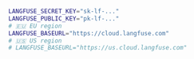 ```bash filename=".env"
LANGFUSE_SECRET_KEY="sk-lf-..."
LANGFUSE_PUBLIC_KEY="pk-lf-..."
# 🇪🇺 EU region
LANGFUSE_BASEURL="https://cloud.langfuse.com"
# 🇺🇸 US region
# LANGFUSE_BASEURL="https://us.cloud.langfuse.com"
```
